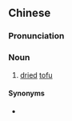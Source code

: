 {{also|豆腐干}}
==Chinese==
{{zh-forms|s=豆腐干|type=21}}

===Pronunciation===
{{zh-pron
|m=dòufugān,er=y
|c=dau6 fu6 gon1
|h=pfs=theu-fu-kôn
|cat=n
}}

===Noun===
{{zh-noun}}

# [[dried]] [[tofu]]

====Synonyms====
* {{zh-l|豆乾}}